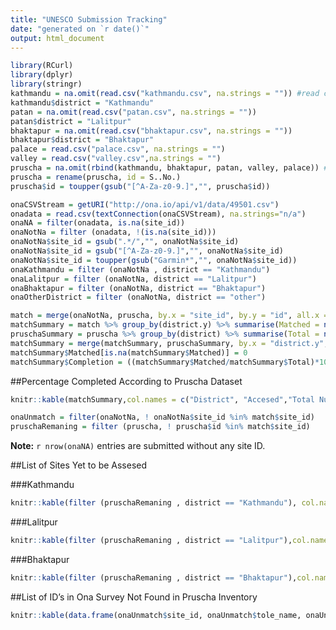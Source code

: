 ```yaml
---
title: "UNESCO Submission Tracking"
date: "generated on `r date()`"
output: html_document
---
```



```r
library(RCurl)
library(dplyr)
library(stringr)
kathmandu = na.omit(read.csv("kathmandu.csv", na.strings = "")) #read csv assigning all the empty string as NA
kathmandu$district = "Kathmandu"
patan = na.omit(read.csv("patan.csv", na.strings = ""))
patan$district = "Lalitpur"
bhaktapur = na.omit(read.csv("bhaktapur.csv", na.strings = ""))
bhaktapur$district = "Bhaktapur"
palace = read.csv("palace.csv", na.strings = "")
valley = read.csv("valley.csv",na.strings = "")
pruscha = na.omit(rbind(kathmandu, bhaktapur, patan, valley, palace)) # merge all the dataframe by removing the empty rows
pruscha = rename(pruscha, id = S..No.)
pruscha$id = toupper(gsub("[^A-Za-z0-9.]","", pruscha$id))

onaCSVStream = getURI("http://ona.io/api/v1/data/49501.csv")
onadata = read.csv(textConnection(onaCSVStream), na.strings="n/a")
onaNA = filter(onadata, is.na(site_id))
onaNotNa = filter (onadata, !(is.na(site_id)))
onaNotNa$site_id = gsub(".*/","", onaNotNa$site_id)
onaNotNa$site_id = gsub("[^A-Za-z0-9.]","", onaNotNa$site_id)
onaNotNa$site_id = toupper(gsub("Garmin*","", onaNotNa$site_id))
onaKathmandu = filter (onaNotNa , district == "Kathmandu")
onaLalitpur = filter (onaNotNa, district == "Lalitpur")
onaBhaktapur = filter (onaNotNa, district == "Bhaktapur")
onaOtherDistrict = filter (onaNotNa, district == "other")

match = merge(onaNotNa, pruscha, by.x = "site_id", by.y = "id", all.x = F)
matchSummary = match %>% group_by(district.y) %>% summarise(Matched = n())
pruschaSummary = pruscha %>% group_by(district) %>% summarise(Total = n())
matchSummary = merge(matchSummary, pruschaSummary, by.x = "district.y", by.y = "district", all.y = T)
matchSummary$Matched[is.na(matchSummary$Matched)] = 0
matchSummary$Completion = ((matchSummary$Matched/matchSummary$Total)*100)
```

##Percentage Completed According to Pruscha Dataset
```r
knitr::kable(matchSummary,col.names = c("District", "Accesed","Total Number in Pruscha","Percentage Complete"))
```

```r
onaUnmatch = filter(onaNotNa, ! onaNotNa$site_id %in% match$site_id)
pruschaRemaning = filter (pruscha, ! pruscha$id %in% match$site_id)
```

**Note:** `r nrow(onaNA)` entries are submitted without any site ID.

##List of Sites Yet to be Assesed

###Kathmandu
```r
knitr::kable(filter (pruschaRemaning , district == "Kathmandu"), col.names = c("ID", "Temple Name","Tole Name","District"))
```

###Lalitpur
```r
knitr::kable(filter (pruschaRemaning , district == "Lalitpur"),col.names = c("ID", "Temple Name","Tole Name","District"))
```

###Bhaktapur
```r
knitr::kable(filter (pruschaRemaning , district == "Bhaktapur"),col.names = c("ID", "Temple Name","Tole Name","District"))
```

##List of ID's in Ona Survey Not Found in Pruscha Inventory
```r

knitr::kable(data.frame(onaUnmatch$site_id, onaUnmatch$tole_name, onaUnmatch$temple_name), col.names = c("ID", "Tole Name", "Temple Name"))
```
